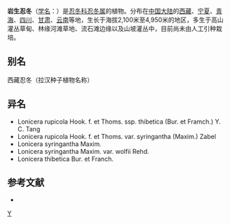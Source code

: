 {{Speciesbox 
| genus = Lonicera
| species = rupicola
| authority = Hook. f. et Thoms.
| subdivision_ranks =[[变种|变种]]
| subdivision =
* 岩生忍冬 ''L. r.'' var. ''rupicola''
* [[红花岩生忍冬|红花岩生忍冬]] ''L. r.'' var. ''syringantha''
}}

'''岩生忍冬'''（[[学名|学名]]：{{lang|la|''Lonicera rupicola''}}）是[[忍冬科|忍冬科]][[忍冬属|忍冬属]]的植物。分布在[[中国大陆|中国大陆]]的[[西藏|西藏]]、[[宁夏|宁夏]]、[[青海|青海]]、[[四川|四川]]、[[甘肃|甘肃]]、[[云南|云南]]等地，生长于海拔2,100米至4,950米的地区，多生于高山灌丛草甸、林缘河滩草地、流石滩边缘以及山坡灌丛中，目前尚未由人工引种栽培。

== 别名 ==
西藏忍冬（拉汉种子植物名称）

== 异名 ==
* Lonicera rupicola Hook. f. et Thoms. ssp. thibetica (Bur. et Framch.) Y. C. Tang
* Lonicera rupicola Hook. f. et Thoms. var. syringantha (Maxim.) Zabel
* Lonicera syringantha Maxim.
* Lonicera syringantha Maxim. var. wolfii Rehd.
* Lonicera thibetica Bur. et Franch.

== 参考文献 ==
<div class="references-small">
* {{cite web| url =http://www.bioinfo.cn/db05/KmzwSpecies.php?action=view&id=3526| title =岩生忍冬（原变种）| work =《中国高等植物数据库全库》| publisher =中国科学院微生物研究所| author =昆明植物研究所| accessdate =2009-02-24| deadurl =yes| archiveurl =https://web.archive.org/web/20160305081943/http://www.bioinfo.cn/db05/KmzwSpecies.php?action=view&id=3526| archivedate =2016-03-05}}
</div>
{{Taxonbar|from=Q11049531}}

[[Category:忍冬属|Y]]